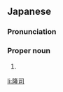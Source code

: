==Japanese==
{{ja-kanjitab|たか|し}}

===Pronunciation===
{{ja-pron|たかし}}

===Proper noun===
{{ja-pos|proper|たかし}}

# {{given name|male|lang=ja|sort=たかし}}

[[li:隆司]]